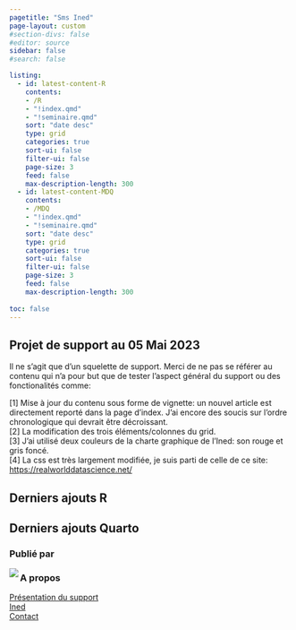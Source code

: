 ```yaml
---
pagetitle: "Sms Ined"
page-layout: custom
#section-divs: false
#editor: source
sidebar: false
#search: false

listing:
  - id: latest-content-R
    contents: 
    - /R
    - "!index.qmd"
    - "!seminaire.qmd"
    sort: "date desc"
    type: grid
    categories: true
    sort-ui: false
    filter-ui: false
    page-size: 3
    feed: false
    max-description-length: 300
  - id: latest-content-MDQ
    contents: 
    - /MDQ
    - "!index.qmd"
    - "!seminaire.qmd"
    sort: "date desc"
    type: grid
    categories: true
    sort-ui: false
    filter-ui: false
    page-size: 3
    feed: false
    max-description-length: 300
    
toc: false
---
```


::: {.pullout-text}
::: {.pullout-container}
::: {.pullout-block .darkblue-background}

## Projet de support au 05 Mai 2023

Il ne s'agit que d'un squelette de support. Merci de ne pas se référer au contenu qui n'a pour but que de tester l'aspect général du support ou des fonctionalités comme:  


[1] Mise à jour du contenu sous forme de vignette: un nouvel article est directement reporté dans la page d'index. J'ai encore des soucis sur l'ordre chronologique qui devrait être décroissant.   
[2] La modification des trois éléments/colonnes du grid.  
[3] J'ai utilisé deux couleurs de la charte graphique de l'Ined: son rouge et gris foncé.  
[4] La css est très largement modifiée, je suis parti de celle de ce site: <https://realworlddatascience.net/>  


:::
:::
:::


<!-- Derniers ajouts R-->

::: {.content-container}
::: {.listing-block}
::: {.zoom-image}


# **Derniers ajouts R**

::: {#latest-content-R}
:::

:::
:::
:::

<!-- Derniers ajouts R-->

::: {.content-container}
::: {.listing-block}
::: {.zoom-image}

# **Derniers ajouts Quarto**

::: {#latest-content-MDQ}
:::

:::
:::
:::



::: {.footer-text}
::: {.footer-container .dark-background}
::: {.footer-block}
::: grid

::: {.g-col-12 .g-col-md-6}
### **Publié par**
<img align="left" src="img/marvel.png">

:::


::: {.g-col-12 .g-col-md-6}
### **A propos**
[Présentation du support](about.qmd)\
[Ined](https://www.ined.fr/)\
[Contact](marc.thevenin@ined.fr)
:::

:::
:::
:::
:::



